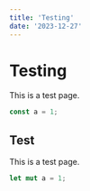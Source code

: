 ```yaml
---
title: 'Testing'
date: '2023-12-27'
---
```


# Testing

This is a test page.

```ts
const a = 1;
```

## Test

This is a test page.

```rust
let mut a = 1;
```
